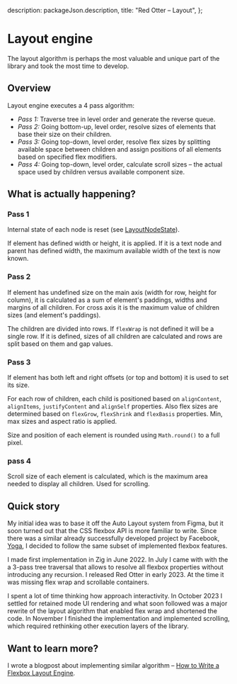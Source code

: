 
  description: packageJson.description,
  title: "Red Otter – Layout",
};

# Layout engine

The layout algorithm is perhaps the most valuable and unique part of the library and took the most time to develop.

## Overview

Layout engine executes a 4 pass algorithm:

- _Pass 1:_ Traverse tree in level order and generate the reverse queue.
- _Pass 2:_ Going bottom-up, level order, resolve sizes of elements that base their size on their children.
- _Pass 3:_ Going top-down, level order, resolve flex sizes by splitting available space between children and assign positions of all elements based on specified flex modifiers.
- _Pass 4:_ Going top-down, level order, calculate scroll sizes – the actual space used by children versus available component size.

## What is actually happening?

### Pass 1

Internal state of each node is reset (see [LayoutNodeState](/styling#layoutnodestate)).

If element has defined width or height, it is applied. If it is a text node and parent has defined width, the maximum available width of the text is now known.

### Pass 2

If element has undefined size on the main axis (width for row, height for column), it is calculated as a sum of element's paddings, widths and margins of all children. For cross axis it is the maximum value of children sizes (and element's paddings).

The children are divided into rows. If `flexWrap` is not defined it will be a single row. If it is defined, sizes of all children are calculated and rows are split based on them and gap values.

### Pass 3

If element has both left and right offsets (or top and bottom) it is used to set its size.

For each row of children, each child is positioned based on `alignContent`, `alignItems`, `justifyContent` and `alignSelf` properties. Also flex sizes are determined based on `flexGrow`, `flexShrink` and `flexBasis` properties. Min, max sizes and aspect ratio is applied.

Size and position of each element is rounded using `Math.round()` to a full pixel.

### pass 4

Scroll size of each element is calculated, which is the maximum area needed to display all children. Used for scrolling.

## Quick story

My initial idea was to base it off the Auto Layout system from Figma, but it soon turned out that the CSS flexbox API is more familiar to write. Since there was a similar already successfully developed project by Facebook, [Yoga](https://yogalayout.dev/), I decided to follow the same subset of implemented flexbox features.

I made first implementation in Zig in June 2022. In July I came with with the a 3-pass tree traversal that allows to resolve all flexbox properties without introducing any recursion. I released Red Otter in early 2023. At the time it was missing flex wrap and scrollable containers.

I spent a lot of time thinking how approach interactivity. In October 2023 I settled for retained mode UI rendering and what soon followed was a major rewrite of the layout algorithm that enabled flex wrap and shortened the code. In November I finished the implementation and implemented scrolling, which required rethinking other execution layers of the library.

<LayoutApi />

## Want to learn more?

I wrote a blogpost about implementing similar algorithm – [How to Write a Flexbox Layout Engine](https://tchayen.com/how-to-write-a-flexbox-layout-engine).
